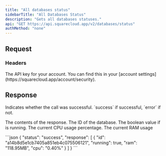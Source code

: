 ```yaml
---
title: "All databases status"
sidebarTitle: "All Databases Status"
description: "Gets all databases statuses."
api: "GET https://api.squarecloud.app/v2/databases/status"
authMethod: "none"
---
```


## Request

### Headers

<ParamField header="Authorization" type="string" placeholder="API KEY" required>
  The API key for your account. You can find this in your [account settings](https://squarecloud.app/account/security).
</ParamField>

## Response

<ResponseField name="status" type="string">
  Indicates whether the call was successful. `success` if successful, `error` if not.
</ResponseField>
<ResponseField name="response" type="array">

The contents of the response.
<Expandable title="Toggle object">
<ResponseField name="id" type="string">
  The ID of the database.
</ResponseField>
<ResponseField name="running" type="boolean">
  The boolean value if is running.
</ResponseField>
<ResponseField name="cpu" type="string">
  The current CPU usage percentage. 
</ResponseField>
<ResponseField name="ram" type="string">
  The current RAM usage 
</ResponseField>
</Expandable>
</ResponseField>

<ResponseExample>
```json
{
    "status": "success",
    "response": [
        {
            "id": "a14b8d5e1cb7405a851eb4c075506121",
            "running": true,
            "ram": "118.95MB",
            "cpu": "0.40%"
        }
    ]
}
```
</ResponseExample>